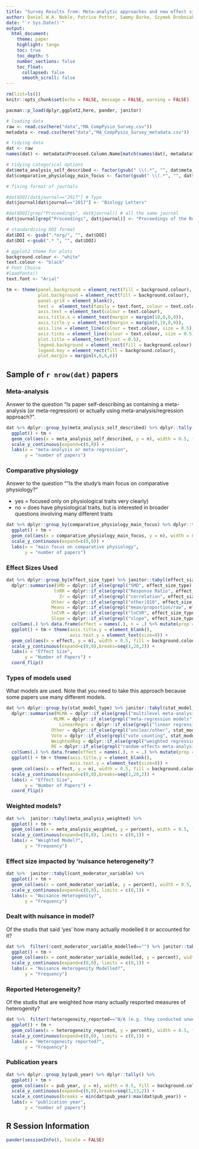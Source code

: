 ```yaml
---
title: "Survey Results from: Meta-analytic approaches and new effect sizes to account for heterogeneous effects in comparative physiology"
author: Daniel W.A. Noble, Patrice Potter, Sammy Burke, Szymek Drobniak, Malgorzata Lagisz, Rose O’Dea, Shinichi Nakagawa
date: "`r Sys.Date()`"
output:
  html_document:
    theme: paper  
    highlight: tango  
    toc: true
    toc_depth: 5
    number_sections: false  
    toc_float:
      collapsed: false
      smooth_scroll: false
---
```


```r
rm(list=ls())
knitr::opts_chunk$set(echo = FALSE, message = FALSE, warning = FALSE)

pacman::p_load(dplyr,ggplot2,here, pander, janitor)

# loading data
raw <- read.csv(here("data","MA_CompPysio_Survey.csv"))
metadata <- read.csv(here("data","MA_CompPysio_Survey_metadata.csv"))

# tidying data
dat <- raw
names(dat) <- metadata$Procesed.Column.Name[match(names(dat), metadata$Raw.Column.Name)]

# tidying categorical options
dat$meta_analysis_self_described <- factor(gsub(" \\(.*", "", dat$meta_analysis_self_described), levels = c("yes","no","unclear/other"))
dat$comparative_physiology_main_focus <- factor(gsub(" \\(.*", "", dat$comparative_physiology_main_focus), levels = c("yes","no","unclear/other"))

# fixing format of journals

#dat$DOI[dat$journal=="2017"] # Typo
dat$journal[dat$journal=="2017"] <- "Biology Letters"

#dat$DOI[grep("Proceedings", dat$journal)] # all the same journal
dat$journal[grep("Proceedings", dat$journal)] <- "Proceedings of the Royal Society B: Biological Sciences"

# standardising DOI format
dat$DOI <- gsub(".*org/", "", dat$DOI)
dat$DOI <-gsub(".* ", "", dat$DOI)

# ggplot2 theme for plots
background.colour <- "white"
text.colour <- "black"
# Font Choice
#loadfonts()
text.font <- "Arial"

tm <- theme(panel.background = element_rect(fill = background.colour),
            plot.background = element_rect(fill = background.colour),
            panel.grid = element_blank(),
            text =  element_text(family = text.font, colour = text.colour),
            axis.text = element_text(colour = text.colour),
            axis.title.x = element_text(margin = margin(10,0,0,0)),
            axis.title.y = element_text(margin = margin(0,10,0,0)),
            axis.line = element_line(colour = text.colour, size = 0.5),
            axis.ticks = element_line(colour = text.colour, size = 0.5),
            plot.title = element_text(hjust = 0.5),
            legend.background = element_rect(fill = background.colour),
            legend.key = element_rect(fill = background.colour),
            plot.margin = margin(6,6,6,6)) 
```

## Sample of `r nrow(dat)` papers {.tabset} 

### Meta-analysis {.tabset .tabset-fade .tabset-pills}   

Answer to the question "Is paper self-describing as containing a meta-analysis (or meta-regression) or actually using meta-analysis/regression approach?".

```r
dat %>% dplyr::group_by(meta_analysis_self_described) %>% dplyr::tally() %>% 
  ggplot() + tm +
  geom_col(aes(x = meta_analysis_self_described, y = n), width = 0.5, fill = background.colour, colour = text.colour, size = 0.5) +
  scale_y_continuous(expand=c(0,0)) +
  labs(x = "meta-analysis or meta-regression",
       y = "number of papers") 
```


### Comparative physiology {.tabset .tabset-fade .tabset-pills}   

Answer to the question ""Is the study's main focus on comparative physiology?"

- yes = focused only on physiological traits very clearly)  
- no =  does have physiological traits, but is interested in broader questions involving many different traits   

```r
dat %>% dplyr::group_by(comparative_physiology_main_focus) %>% dplyr::tally() %>% 
  ggplot() + tm +
  geom_col(aes(x = comparative_physiology_main_focus, y = n), width = 0.5, fill = background.colour, colour = text.colour, size = 0.5) +
  scale_y_continuous(expand=c(0,0)) +
  labs(x = "main focus on comparative physiology",
       y = "number of papers") 
```


### Effect Sizes Used {.tabset .tabset-fade .tabset-pills}   

```r
dat %>% dplyr::group_by(effect_size_type) %>% janitor::tabyl(effect_size_type) %>%
  dplyr::summarise(SMD = dplyr::if_else(grepl("SMD", effect_size_type), n, 0),
                  lnRR = dplyr::if_else(grepl("Response Ratio", effect_size_type), n, 0),
                    Zr = dplyr::if_else(grepl("correlation", effect_size_type), n, 0),
                 Other = dplyr::if_else(grepl("other|Q10", effect_size_type), n, 0),
                 Means = dplyr::if_else(grepl("mean/proportion/raw", effect_size_type), n, 0),
                 lnCVR = dplyr::if_else(grepl("lnCVR", effect_size_type), n, 0),
                 Slope = dplyr::if_else(grepl("slope", effect_size_type), n, 0)) %>% 
  colSums(.) %>% data.frame(effect = names(.), n = .) %>% mutate(prop = n / sum(n)) %>% arrange(effect) %>% 
  ggplot() + tm + theme(axis.title.y = element_blank(),
                        axis.text.y = element_text(size=8)) +
  geom_col(aes(x = effect, y = n), width = 0.5, fill = background.colour, colour = text.colour, size = 0.5) +
  scale_y_continuous(expand=c(0,0),breaks=seq(1,20,2)) +
  labs(x = "Effect Size",
       y = "Number of Papers") +
  coord_flip()
```

### Types of models used {.tabset .tabset-fade .tabset-pills}

What models are used. Note that you need to take this approach because some papers use many different models.

```r
dat %>% dplyr::group_by(stat_model_type) %>% janitor::tabyl(stat_model_type) %>%
  dplyr::summarise(MLMA = dplyr::if_else(grepl("multilevel meta-analysis", stat_model_type), n, 0),
                  MLMR = dplyr::if_else(grepl("meta-regression models", stat_model_type), n, 0),
                    LinearRegrs = dplyr::if_else(grepl("linear regression", stat_model_type), n, 0),
                 Other = dplyr::if_else(grepl("unclear/other", stat_model_type), n, 0),
                 Vote = dplyr::if_else(grepl("vote counting", stat_model_type), n, 0),
                 WeightedReg = dplyr::if_else(grepl("weighted regression including mixed effects models", stat_model_type), n, 0),
                 RE = dplyr::if_else(grepl("random-effects meta-analysis", stat_model_type), n, 0)) %>% 
  colSums(.) %>% data.frame(effect = names(.), n = .) %>% mutate(prop = (n / sum(n)*100)) %>% arrange(effect) %>% 
  ggplot() + tm + theme(axis.title.y = element_blank(),
                        axis.text.y = element_text(size=8)) +
  geom_col(aes(x = effect, y = n), width = 0.5, fill = background.colour, colour = text.colour, size = 0.5) +
  scale_y_continuous(expand=c(0,0),breaks=seq(1,20,2)) +
  labs(x = "Effect Size",
       y = "Number of Papers") +
  coord_flip()
```

### Weighted models? {.tabset .tabset-fade .tabset-pills}

```r
dat %>%  janitor::tabyl(meta_analysis_weighted) %>% 
  ggplot() + tm +
  geom_col(aes(x = meta_analysis_weighted, y = percent), width = 0.5, fill = background.colour, colour = text.colour, size = 0.5) +
  scale_y_continuous(expand=c(0,0), limits = c(0,1)) +
  labs(x = "Weighted Model?",
       y = "Frequency") 
```

### Effect size impacted by 'nuisance heterogeneity'? {.tabset .tabset-fade .tabset-pills}

```r
dat %>%  janitor::tabyl(cont_moderator_variable) %>% 
  ggplot() + tm +
  geom_col(aes(x = cont_moderator_variable, y = percent), width = 0.5, fill = background.colour, colour = text.colour, size = 0.5) +
  scale_y_continuous(expand=c(0,0), limits = c(0,1)) +
  labs(x = "Nuisance Heterogenity?",
       y = "Frequency") 
```

### Dealt with nuisance in model? {.tabset .tabset-fade .tabset-pills}

Of the studis that said 'yes' how many actually modelled it or accounted for it?
```r
dat %>%  filter(!cont_moderator_variable_modelled=="") %>% janitor::tabyl(cont_moderator_variable_modelled) %>% 
  ggplot() + tm +
  geom_col(aes(x = cont_moderator_variable_modelled, y = percent), width = 0.5, fill = background.colour, colour = text.colour, size = 0.5) +
  scale_y_continuous(expand=c(0,0), limits = c(0,1)) +
  labs(x = "Nuisance Heterogenity Modelled?",
       y = "Frequency") 
```

### Reported Heterogeneity? {.tabset .tabset-fade .tabset-pills}
Of the studis that are weighted how many actually resported measures of heterogenity?
```r
dat %>%  filter(!heterogeneity_reported=="N/A (e.g. they conducted unweighted meta-analysis)") %>% mutate(heterogeneity_reported = if_else(heterogeneity_reported == "unclear/other (add comment)", "other", heterogeneity_reported)) %>% janitor::tabyl(heterogeneity_reported) %>% 
  ggplot() + tm +
  geom_col(aes(x = heterogeneity_reported, y = percent), width = 0.5, fill = background.colour, colour = text.colour, size = 0.5) +
  scale_y_continuous(expand=c(0,0), limits = c(0,1)) +
  labs(x = "Heterogeneity reported?",
       y = "Frequency") 
```

### Publication years {.tabset .tabset-fade .tabset-pills}   

```r
dat %>% dplyr::group_by(pub_year) %>% dplyr::tally() %>% 
  ggplot() + tm +
  geom_col(aes(x = pub_year, y = n), width = 0.5, fill = background.colour, colour = text.colour, size = 0.5) +
  scale_y_continuous(expand=c(0,0),breaks=seq(1,13,2)) +
  scale_x_continuous(breaks = min(dat$pub_year):max(dat$pub_year)) +
  labs(x = "publication year",
       y = "number of papers")
```


## R Session Information   
```r
pander(sessionInfo(), locale = FALSE)
```